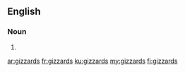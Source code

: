 ==English==

===Noun===
{{head|en|noun plural form}}

# {{plural of|gizzard|lang=en}}

[[ar:gizzards]]
[[fr:gizzards]]
[[ku:gizzards]]
[[my:gizzards]]
[[fi:gizzards]]